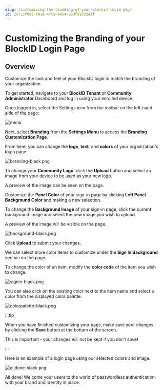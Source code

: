 ```yaml
---
slug: /customizing-the-branding-of-your-blockid-login-page
id: Z9725f068-c919-4fc9-a454-053fa9382a2f
---
```

# Customizing the Branding of your BlockID Login Page

## Overview


Customize the look and feel of your BlockID login to match the branding of your organization.

  

To get started, navigate to your **BlockID Tenant** or **Community Administrator** Dashboard and log in using your enrolled device.

Once logged in, select the Settings icon from the toolbar on the left-hand side of the page:



![menu](https://cdn.document360.io/aeae7c88-d2f4-4a9c-bba9-c4f368260d78/Images/Documentation/menu-black.png)



Next, select **Branding** from the **Settings Menu** to access the **Branding Customization Page**.



From here, you can change the **logo**, **text**, and **colors** of your organization's login page. 



![branding-black.png](https://cdn.document360.io/aeae7c88-d2f4-4a9c-bba9-c4f368260d78/Images/Documentation/branding-black.png)



To change your **Community Logo**, click the **Upload** button and select an image from your device to be used as your new logo. 

A preview of the image can be seen on the page. 



Customize the **Panel Color** of your sign-in page by  clicking **Left Panel Background Color** and making a new selection.

To change the **Background Image** of your sign-in page,  click the current background image and select the new image you wish to upload.

 A preview of the image will be visible on the page. 

![background-black.png](https://cdn.document360.io/aeae7c88-d2f4-4a9c-bba9-c4f368260d78/Images/Documentation/background-black.png)



Click **Upload** to submit your changes. 



We can select more color items to customize under the **Sign In Background** section on the page. 

To change the color of an item,  modify the **color code** of the item you wish to change. 

![signin-black.png](https://cdn.document360.io/aeae7c88-d2f4-4a9c-bba9-c4f368260d78/Images/Documentation/signin-black.png)



You can also click on the existing color next to the item name and select a color from the displayed color palette. 

![colorpalette-black.png](https://cdn.document360.io/aeae7c88-d2f4-4a9c-bba9-c4f368260d78/Images/Documentation/colorpalette-black.png)



:::tip

When you have finished customizing your page, make save your changes by clicking the **Save** button at the bottom of the screen. 

This is important - your changes will not be kept if you don’t save!

:::

Here is an example of a login page using our selected colors and image.



![alldone-black.png](https://cdn.document360.io/aeae7c88-d2f4-4a9c-bba9-c4f368260d78/Images/Documentation/alldone-black.png)



All done! Welcome your users to the world of passwordless authentication with your brand and identity in place.
